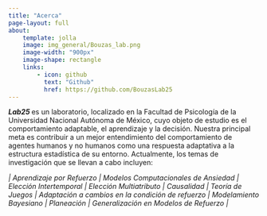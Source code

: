 ---
title: "Acerca"
page-layout: full
about:
    template: jolla
    image: img_general/Bouzas_lab.png
    image-width: "900px"
    image-shape: rectangle
    links:
        - icon: github 
          text: "Github"
          href: https://github.com/BouzasLab25
---

<left> <p1> <i><b> Lab25 </i></b> es un laboratorio, localizado en la Facultad de Psicología de la Universidad Nacional Autónoma de México, cuyo objeto de estudio es el comportamiento adaptable, el aprendizaje y la decisión.
Nuestra principal meta es contribuir a un mejor entendimiento del comportamiento de agentes humanos y no humanos como una respuesta adaptativa a la estructura estadística de su entorno.
Actualmente, los temas de investigación que se llevan a cabo incluyen:</p1>
</br>

<p3> <i>| Aprendizaje por Refuerzo | Modelos Computacionales de Ansiedad | Elección Intertemporal | Elección Multiatributo | Causalidad | Teoría de Juegos | Adaptación a cambios en la condición de refuerzo | Modelamiento Bayesiano | Planeación | Generalización en Modelos de Refuerzo | </i> </p3> </left>